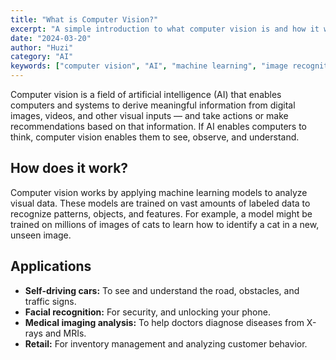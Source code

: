 ```yaml
---
title: "What is Computer Vision?"
excerpt: "A simple introduction to what computer vision is and how it works."
date: "2024-03-20"
author: "Huzi"
category: "AI"
keywords: ["computer vision", "AI", "machine learning", "image recognition"]
---
```


Computer vision is a field of artificial intelligence (AI) that enables computers and systems to derive meaningful information from digital images, videos, and other visual inputs — and take actions or make recommendations based on that information. If AI enables computers to think, computer vision enables them to see, observe, and understand.

## How does it work?

Computer vision works by applying machine learning models to analyze visual data. These models are trained on vast amounts of labeled data to recognize patterns, objects, and features. For example, a model might be trained on millions of images of cats to learn how to identify a cat in a new, unseen image.

## Applications

- **Self-driving cars:** To see and understand the road, obstacles, and traffic signs.
- **Facial recognition:** For security, and unlocking your phone.
- **Medical imaging analysis:** To help doctors diagnose diseases from X-rays and MRIs.
- **Retail:** For inventory management and analyzing customer behavior.
